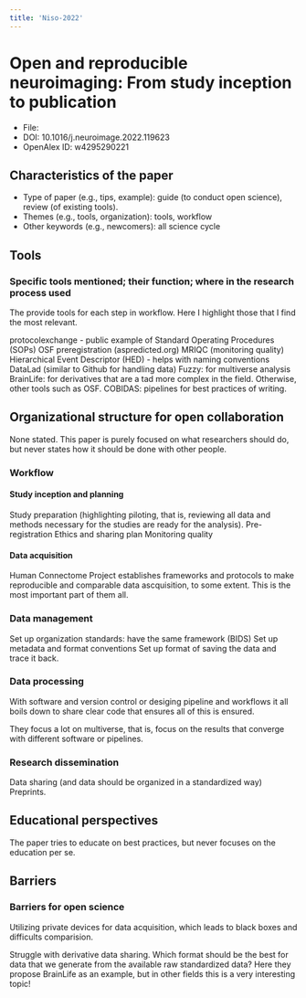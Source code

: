 ```yaml
---
title: 'Niso-2022'
---
```


# Open and reproducible neuroimaging: From study inception to publication

-   File:
-   DOI: 10.1016/j.neuroimage.2022.119623
-   OpenAlex ID: w4295290221

## Characteristics of the paper

-   Type of paper (e.g., tips, example): guide (to conduct open
    science), review (of existing tools).
-   Themes (e.g., tools, organization): tools, workflow
-   Other keywords (e.g., newcomers): all science cycle

## Tools

### Specific tools mentioned; their function; where in the research process used

The provide tools for each step in workflow. Here I highlight those that
I find the most relevant.

protocolexchange - public example of Standard Operating Procedures
(SOPs) OSF preregistration (aspredicted.org) MRIQC (monitoring quality)
Hierarchical Event Descriptor (HED) - helps with naming conventions
DataLad (similar to Github for handling data) Fuzzy: for multiverse
analysis BrainLife: for derivatives that are a tad more complex in the
field. Otherwise, other tools such as OSF. COBIDAS: pipelines for best
practices of writing.

## Organizational structure for open collaboration

None stated. This paper is purely focused on what researchers should do,
but never states how it should be done with other people.

### Workflow

#### Study inception and planning

Study preparation (highlighting piloting, that is, reviewing all data
and methods necessary for the studies are ready for the analysis).
Pre-registration Ethics and sharing plan Monitoring quality

#### Data acquisition

Human Connectome Project establishes frameworks and protocols to make
reproducible and comparable data ascquisition, to some extent. This is
the most important part of them all.

### Data management

Set up organization standards: have the same framework (BIDS) Set up
metadata and format conventions Set up format of saving the data and
trace it back.

### Data processing

With software and version control or desiging pipeline and workflows it
all boils down to share clear code that ensures all of this is ensured.

They focus a lot on multiverse, that is, focus on the results that
converge with different software or pipelines.

### Research dissemination

Data sharing (and data should be organized in a standardized way)
Preprints.

## Educational perspectives

The paper tries to educate on best practices, but never focuses on the
education per se.

## Barriers

### Barriers for open science

Utilizing private devices for data acquisition, which leads to black
boxes and difficults comparision.

Struggle with derivative data sharing. Which format should be the best
for data that we generate from the available raw standardized data? Here
they propose BrainLife as an example, but in other fields this is a very
interesting topic!

